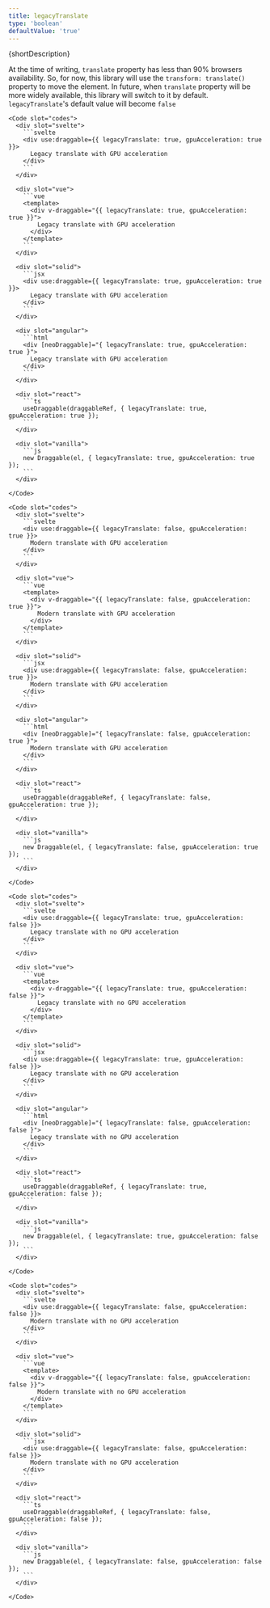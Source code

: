 ```yaml
---
title: legacyTranslate
type: 'boolean'
defaultValue: 'true'
---
```





<p>{shortDescription}</p>

At the time of writing, `translate` property has less than 90% browsers availability.
So, for now, this library will use the `transform: translate()` property to move the element.
In future, when `translate` property will be more widely available, this library will switch to it by default. `legacyTranslate`'s default value will become `false`

<Examples client:load>
  <Example>
    <LegacyTranslateGPUExample client:visible slot="demo" />

    <Code slot="codes">
      <div slot="svelte">
        ```svelte
        <div use:draggable={{ legacyTranslate: true, gpuAcceleration: true }}>
          Legacy translate with GPU acceleration
        </div>
        ```
      </div>

      <div slot="vue">
        ```vue
        <template>
          <div v-draggable="{{ legacyTranslate: true, gpuAcceleration: true }}">
            Legacy translate with GPU acceleration
          </div>
        </template>
        ```
      </div>

      <div slot="solid">
        ```jsx
        <div use:draggable={{ legacyTranslate: true, gpuAcceleration: true }}>
          Legacy translate with GPU acceleration
        </div>
        ```
      </div>

      <div slot="angular">
        ```html
        <div [neoDraggable]="{ legacyTranslate: true, gpuAcceleration: true }">
          Legacy translate with GPU acceleration
        </div>
        ```
      </div>

      <div slot="react">
        ```ts
        useDraggable(draggableRef, { legacyTranslate: true, gpuAcceleration: true });
        ```
      </div>

      <div slot="vanilla">
        ```js
        new Draggable(el, { legacyTranslate: true, gpuAcceleration: true });
        ```
      </div>

    </Code>

  </Example>

  <Example>
    <TranslateGPUExample client:visible slot="demo" />

    <Code slot="codes">
      <div slot="svelte">
        ```svelte
        <div use:draggable={{ legacyTranslate: false, gpuAcceleration: true }}>
          Modern translate with GPU acceleration
        </div>
        ```
      </div>

      <div slot="vue">
        ```vue
        <template>
          <div v-draggable="{{ legacyTranslate: false, gpuAcceleration: true }}">
            Modern translate with GPU acceleration
          </div>
        </template>
        ```
      </div>

      <div slot="solid">
        ```jsx
        <div use:draggable={{ legacyTranslate: false, gpuAcceleration: true }}>
          Modern translate with GPU acceleration
        </div>
        ```
      </div>

      <div slot="angular">
        ```html
        <div [neoDraggable]="{ legacyTranslate: false, gpuAcceleration: true }">
          Modern translate with GPU acceleration
        </div>
        ```
      </div>

      <div slot="react">
        ```ts
        useDraggable(draggableRef, { legacyTranslate: false, gpuAcceleration: true });
        ```
      </div>

      <div slot="vanilla">
        ```js
        new Draggable(el, { legacyTranslate: false, gpuAcceleration: true });
        ```
      </div>

    </Code>

  </Example>

  <Example>
    <LegacyTranslateNoGPUExample client:visible slot="demo" />

    <Code slot="codes">
      <div slot="svelte">
        ```svelte
        <div use:draggable={{ legacyTranslate: true, gpuAcceleration: false }}>
          Legacy translate with no GPU acceleration
        </div>
        ```
      </div>

      <div slot="vue">
        ```vue
        <template>
          <div v-draggable="{{ legacyTranslate: true, gpuAcceleration: false }}">
            Legacy translate with no GPU acceleration
          </div>
        </template>
        ```
      </div>

      <div slot="solid">
        ```jsx
        <div use:draggable={{ legacyTranslate: true, gpuAcceleration: false }}>
          Legacy translate with no GPU acceleration
        </div>
        ```
      </div>

      <div slot="angular">
        ```html
        <div [neoDraggable]="{ legacyTranslate: false, gpuAcceleration: false }">
          Legacy translate with no GPU acceleration
        </div>
        ```
      </div>

      <div slot="react">
        ```ts
        useDraggable(draggableRef, { legacyTranslate: true, gpuAcceleration: false });
        ```
      </div>

      <div slot="vanilla">
        ```js
        new Draggable(el, { legacyTranslate: true, gpuAcceleration: false });
        ```
      </div>

    </Code>

  </Example>

  <Example>
    <TranslateNoGPUExample client:visible slot="demo" />

    <Code slot="codes">
      <div slot="svelte">
        ```svelte
        <div use:draggable={{ legacyTranslate: false, gpuAcceleration: false }}>
          Modern translate with no GPU acceleration
        </div>
        ```
      </div>

      <div slot="vue">
        ```vue
        <template>
          <div v-draggable="{{ legacyTranslate: false, gpuAcceleration: false }}">
            Modern translate with no GPU acceleration
          </div>
        </template>
        ```
      </div>

      <div slot="solid">
        ```jsx
        <div use:draggable={{ legacyTranslate: false, gpuAcceleration: false }}>
          Modern translate with no GPU acceleration
        </div>
        ```
      </div>

      <div slot="react">
        ```ts
        useDraggable(draggableRef, { legacyTranslate: false, gpuAcceleration: false });
        ```
      </div>

      <div slot="vanilla">
        ```js
        new Draggable(el, { legacyTranslate: false, gpuAcceleration: false });
        ```
      </div>

    </Code>

  </Example>

</Examples>
